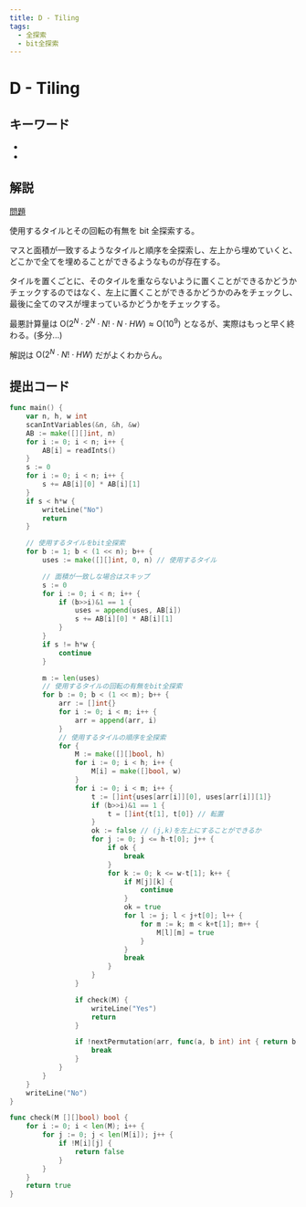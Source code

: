 ```yaml
---
title: D - Tiling
tags:
  - 全探索
  - bit全探索
---
```


# D - Tiling

## キーワード


- <Tag tag="全探索" />
- <Tag tag="bit全探索" />

## 解説

[問題](https://atcoder.jp/contests/abc345/tasks/abc345_d)

使用するタイルとその回転の有無を bit 全探索する。

マスと面積が一致するようなタイルと順序を全探索し、左上から埋めていくと、どこかで全てを埋めることができるようなものが存在する。

タイルを置くごとに、そのタイルを重ならないように置くことができるかどうかチェックするのではなく、左上に置くことができるかどうかのみをチェックし、最後に全てのマスが埋まっているかどうかをチェックする。

最悪計算量は $\text{O}(2^N \cdot 2^N \cdot N! \cdot N \cdot HW) \approx \text{O}(10^9)$ となるが、実際はもっと早く終わる。(多分...)

解説は $\text{O}(2^N \cdot N! \cdot HW)$ だがよくわからん。

## 提出コード

```go
func main() {
	var n, h, w int
	scanIntVariables(&n, &h, &w)
	AB := make([][]int, n)
	for i := 0; i < n; i++ {
		AB[i] = readInts()
	}
	s := 0
	for i := 0; i < n; i++ {
		s += AB[i][0] * AB[i][1]
	}
	if s < h*w {
		writeLine("No")
		return
	}

	// 使用するタイルをbit全探索
	for b := 1; b < (1 << n); b++ {
		uses := make([][]int, 0, n) // 使用するタイル

		// 面積が一致しな場合はスキップ
		s := 0
		for i := 0; i < n; i++ {
			if (b>>i)&1 == 1 {
				uses = append(uses, AB[i])
				s += AB[i][0] * AB[i][1]
			}
		}
		if s != h*w {
			continue
		}

		m := len(uses)
		// 使用するタイルの回転の有無をbit全探索
		for b := 0; b < (1 << m); b++ {
			arr := []int{}
			for i := 0; i < m; i++ {
				arr = append(arr, i)
			}
			// 使用するタイルの順序を全探索
			for {
				M := make([][]bool, h)
				for i := 0; i < h; i++ {
					M[i] = make([]bool, w)
				}
				for i := 0; i < m; i++ {
					t := []int{uses[arr[i]][0], uses[arr[i]][1]}
					if (b>>i)&1 == 1 {
						t = []int{t[1], t[0]} // 転置
					}
					ok := false // (j,k)を左上にすることができるか
					for j := 0; j <= h-t[0]; j++ {
						if ok {
							break
						}
						for k := 0; k <= w-t[1]; k++ {
							if M[j][k] {
								continue
							}
							ok = true
							for l := j; l < j+t[0]; l++ {
								for m := k; m < k+t[1]; m++ {
									M[l][m] = true
								}
							}
							break
						}
					}
				}

				if check(M) {
					writeLine("Yes")
					return
				}

				if !nextPermutation(arr, func(a, b int) int { return b - a }) {
					break
				}
			}
		}
	}
	writeLine("No")
}

func check(M [][]bool) bool {
	for i := 0; i < len(M); i++ {
		for j := 0; j < len(M[i]); j++ {
			if !M[i][j] {
				return false
			}
		}
	}
	return true
}
```
